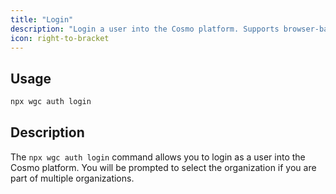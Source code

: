 ```yaml
---
title: "Login"
description: "Login a user into the Cosmo platform. Supports browser-based authentication."
icon: right-to-bracket
---
```


## Usage

```bash
npx wgc auth login
```

## Description

The `npx wgc auth login` command allows you to login as a user into the Cosmo platform. You will be prompted to select the organization if you are part of multiple organizations.

